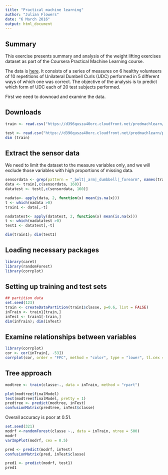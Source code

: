 ```yaml
---
title: "Practical machine learning"
author: "Julian Flowers"
date: "6 March 2016"
output: html_document
---
```

## Summary

This exercise presents summary and analysis of the weight lifting exercises dataset as part of the Coursera Practical Machine Learning course.  

The data is [here](http://groupware.les.inf.puc-rio.br/har). It consists of a series of measures on 6 healthy volunteers of 10 repetitions of Unilateral Dumbell Curls (UDC) performed in 5 different ways of which one was correct. The objective of the analysis is to predict which form of UDC each of 20 test subjects performed.

First we need to downoad and examine the data.

## Downloads
```r

train <- read.csv("https://d396qusza40orc.cloudfront.net/predmachlearn/pml-training.csv", na.strings = c("NA","#DIV/0!"))

test <- read.csv("https://d396qusza40orc.cloudfront.net/predmachlearn/pml-testing.csv", na.strings = c("NA","#DIV/0!"))
dim (train)
```


## Extract the sensor data

We need to limit the dataset to the measure variables only, and we will exclude those variables with high proportions of missing data. 

```r
sensordata <- grep(pattern = "_belt|_arm|_dumbbell|_forearm", names(train))
data <- train[,c(sensordata, 160)]
datatest <- test[,c(sensordata, 160)]

nadata<- apply(data, 2, function(x) mean(is.na(x)))
t <- which(nadata >0)
train1 <- data[,-t]

nadatatest<- apply(datatest, 2, function(x) mean(is.na(x)))
t <- which(nadatatest >0)
test1 <- datatest[,-t]

dim(train1); dim(test1)
```

## Loading necessary packages
```r
library(caret)
library(randomForest)
library(corrplot)
```

## Setting up training and test sets 

```r
## partition data
set.seed(123)
train <- createDataPartition(train1$classe, p=0.6, list = FALSE)
inTrain <- train1[train,]
inTest <- train1[-train,]
dim(inTrain); dim(inTest)
```

## Examine relationships between variables

```r
library(corrplot)
cor <- cor(inTrain[, -53])
corrplot(cor, order = "FPC", method = "color", type = "lower", tl.cex = 0.7, tl.col = rgb(0, 0, 0))

```

## Tree approach

```r
modtree <- train(classe~., data = inTrain, method = "rpart")

plot(modtree$finalModel)
text(modtree$finalModel, pretty = 1)
predtree <- predict(modtree, inTest)
confusionMatrix(predtree, inTest$classe)
```

Overall accuracy is poor at 0.51.


```r
set.seed(321)
modrf <-randomForest(classe ~., data = inTrain, ntree = 500)
modrf
varImpPlot(modrf, cex = 0.5)

```



```r
pred <- predict(modrf, inTest)
confusionMatrix(pred, inTest$classe)

```



```r
pred1 <- predict(modrf, test1)
pred1
```

